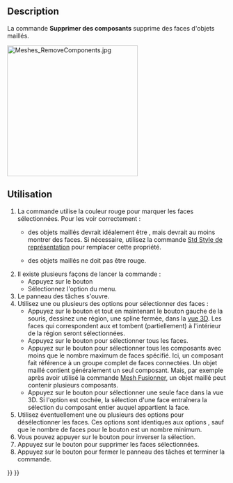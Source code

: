 <languages/>

{{Docnav/fr
|[[Mesh_AddTriangle/fr|Ajouter un triangle]]
|[[Mesh_RemoveCompByHand/fr|Suppression manuelle de composants]]
|[[Mesh_Workbench/fr|Atelier Mesh]]
|IconL=Mesh_AddFacet.svg
|IconR=Mesh_RemoveCompByHand.svg
|IconC=Workbench_Mesh.svg
}}

{{GuiCommand/fr
|Name=Mesh_RemoveComponents
|Name/fr=Mesh Supprimer des composants
‎|MenuLocation=Maillages → Supprimer des composants
|Workbenches=[[Mesh_Workbench/fr|Mesh]]
|SeeAlso=[[Mesh_RemoveCompByHand/fr|Mesh Suppression manuelle de composants]], [[Arch_SplitMesh/fr|Arch Séparer un objet Mesh]]
}}

==Description==

La commande '''Supprimer des composants''' supprime des faces d'objets maillés.

[[Image:Meshes_RemoveComponents.jpg|300px]]
{{Caption|Le panneau de tâches Supprimer des composants}}

<span id="Usage"></span>
==Utilisation==

# La commande utilise la couleur rouge pour marquer les faces sélectionnées. Pour les voir correctement :
#* {{PropertyView|Display Mode}} des objets maillés devrait idéalement être {{Value|Flat lines}}, mais devrait au moins montrer des faces. Si nécessaire, utilisez la commande [[Std_DrawStyle/fr|Std Style de représentation]] pour remplacer cette propriété.
#* {{PropertyView|Shape Color}} des objets maillés ne doit pas être rouge.
# Il existe plusieurs façons de lancer la commande :
#* Appuyez sur le bouton {{Button|[[Image:Mesh_RemoveComponents.svg|16px]] [[Mesh_RemoveComponents/fr|Supprimer des composants]]}}
#* Sélectionnez l'option {{MenuCommand|Maillages → [[Image: Mesh_RemoveComponents.svg|16px]] Supprimer des composants}} du menu.
# Le panneau des tâches {{MenuCommand|Supprimer des composants}} s'ouvre.
# Utilisez une ou plusieurs des options {{MenuCommand|Sélectionner}} pour sélectionner des faces :
#* Appuyez sur le bouton {{Button|Région}} et tout en maintenant le bouton gauche de la souris, dessinez une région, une spline fermée, dans la [[3D_view/fr|vue 3D]]. Les faces qui correspondent aux {{MenuCommand|Options de la région}} et tombent (partiellement) à l'intérieur de la région seront sélectionnées.
#* Appuyez sur le bouton {{Button|Tous}} pour sélectionner tous les faces.
#* Appuyez sur le bouton {{Button|Composants}} pour sélectionner tous les composants avec moins que le nombre maximum de faces spécifié. Ici, un composant fait référence à un groupe complet de faces connectées. Un objet maillé contient généralement un seul composant. Mais, par exemple après avoir utilisé la commande [[Mesh_Merge/fr|Mesh Fusionner]], un objet maillé peut contenir plusieurs composants.
#* Appuyez sur le bouton {{Button|Choisir un triangle}} pour sélectionner une seule face dans la vue 3D. Si l'option {{MenuCommand|Sélectionner le composant en entier}} est cochée, la sélection d'une face entraînera la sélection du composant entier auquel appartient la face.
# Utilisez éventuellement une ou plusieurs des options {{MenuCommand|Désélectionner}} pour désélectionner les faces. Ces options sont identiques aux options {{MenuCommand|Sélectionner}}, sauf que le nombre de faces pour le bouton {{Button|Composants}} est un nombre minimum.
# Vous pouvez appuyer sur le bouton {{Button|Inverser}} pour inverser la sélection.
# Appuyez sur le bouton {{Button|Supprimer}} pour supprimer les faces sélectionnées.
# Appuyez sur le bouton {{Button|Fermer}} pour fermer le panneau des tâches et terminer la commande.


{{Docnav/fr
|[[Mesh_AddTriangle/fr|Ajouter un triangle]]
|[[Mesh_RemoveCompByHand/fr|Suppression manuelle de composants]]
|[[Mesh_Workbench/fr|Atelier Mesh]]
|IconL=Mesh_AddFacet.svg
|IconR=Mesh_RemoveCompByHand.svg
|IconC=Workbench_Mesh.svg
}}

{{Mesh Tools navi{{#translation:}}}}
{{Userdocnavi{{#translation:}}}}
{{clear}}